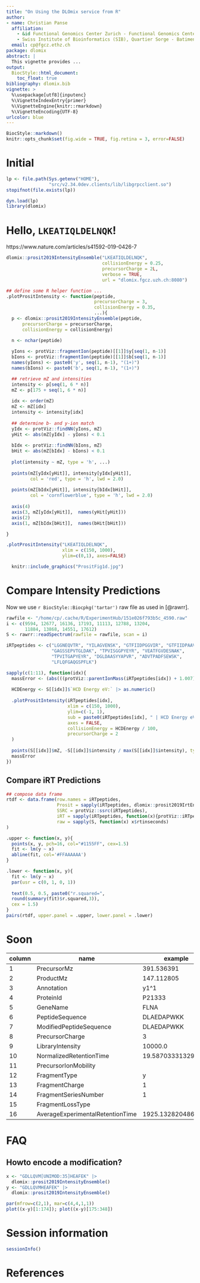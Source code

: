 ```yaml
---
title: "On Using the DLOmix service from R"
author:
- name: Christian Panse
  affiliation:
    - &id Functional Genomics Center Zurich - Functional Genomics Center Zurich (FGCZ) - University of Zurich | ETH Zurich, Winterthurerstrasse 190, CH-8057 Zurich, Switzerland
    - Swiss Institute of Bioinformatics (SIB), Quartier Sorge - Batiment Amphipole, CH-1015 Lausanne, Switzerland
  email: cp@fgcz.ethz.ch
package: dlomix
abstract: |
  This vignette provides ...
output:
  BiocStyle::html_document:
    toc_float: true
bibliography: dlomix.bib
vignette: >
  %\usepackage[utf8]{inputenc}
  %\VignetteIndexEntry{primer}
  %\VignetteEngine{knitr::rmarkdown}
  %\VignetteEncoding{UTF-8}
urlcolor: blue
---
```


```r
BiocStyle::markdown()
knitr::opts_chunk$set(fig.wide = TRUE, fig.retina = 3, error=FALSE)
```


# Initial

```r
lp <- file.path(Sys.getenv("HOME"),
                "src/v2.34.0dev.clients/lib/libgrpcclient.so")
stopifnot(file.exists(lp))

dyn.load(lp)
library(dlomix)
```

# Hello, `LKEATIQLDELNQK`!


https://www.nature.com/articles/s41592-019-0426-7

```r
dlomix::prosit2019IntensityEnsemble("LKEATIQLDELNQK",
                                    collisionEnergy = 0.25,
                                    precursorCharge = 2L,
                                    verbose = TRUE,
                                    url = "dlomix.fgcz.uzh.ch:8080")
```


```r
## define some R helper function ...
.plotPrositIntensity <- function(peptide,
                                 precursorCharge = 3,
                                 collisionEnergy = 0.35,
                                 ...){
  p <- dlomix::prosit2019IntensityEnsemble(peptide,
      precursorCharge = precursorCharge,
      collisionEnergy = collisionEnergy)

  n <- nchar(peptide)
  
  yIons <- protViz::fragmentIon(peptide)[[1]]$y[seq(1, n-1)]
  bIons <- protViz::fragmentIon(peptide)[[1]]$b[seq(1, n-1)]
  names(yIons) <- paste0('y', seq(1, n-1), "(1+)")
  names(bIons) <- paste0('b', seq(1, n-1), "(1+)")

  ## retrieve mZ and intensities 
  intensity <- p[seq(1, 6 * n)]
  mZ <- p[175 + seq(1, 6 * n)]
  
  idx <- order(mZ)
  mZ <- mZ[idx]
  intensity <- intensity[idx]
  
  ## determine b- and y-ion match
  yIdx <- protViz::findNN(yIons, mZ)
  yHit <- abs(mZ[yIdx] - yIons) < 0.1
  
  bIdx <- protViz::findNN(bIons, mZ)
  bHit <- abs(mZ[bIdx] - bIons) < 0.1
  
  plot(intensity ~ mZ, type = 'h', ...)
  
  points(mZ[yIdx[yHit]], intensity[yIdx[yHit]],
         col = 'red', type = 'h', lwd = 2.0)
  
  points(mZ[bIdx[yHit]], intensity[bIdx[bHit]],
         col = 'cornflowerblue', type = 'h', lwd = 2.0)
  
  axis(4)
  axis(3, mZ[yIdx[yHit]],  names(yHit[yHit]))
  axis(2)
  axis(1, mZ[bIdx[bHit]],  names(bHit[bHit]))

} 
```


```r
.plotPrositIntensity("LKEATIQLDELNQK",
                     xlim = c(150, 1000),
                     ylim=c(0,1), axes=FALSE)
```

```r
  knitr::include_graphics("PrositFig1d.jpg")
```


# Compare Intensity Predictions

Now we use `r BiocStyle::Biocpkg('tartar')` raw file as used in [@rawrr].

```r
rawfile <- "/home/cp/.cache/R/ExperimentHub/151e026f793b5c_4590.raw"
i <- c(9594, 12677, 16136, 17193, 11113, 12788, 13204,
       11884, 13868, 14551, 17612)
S <- rawrr::readSpectrum(rawfile = rawfile, scan = i)

iRTpeptides <- c("LGGNEQVTR", "YILAGVENSK", "GTFIIDPGGVIR", "GTFIIDPAAVIR",
                 "GAGSSEPVTGLDAK", "TPVISGGPYEYR", "VEATFGVDESNAK",
                 "TPVITGAPYEYR", "DGLDAASYYAPVR", "ADVTPADFSEWSK",
                 "LFLQFGAQGSPFLK")

sapply(c(1:11), function(idx){
  massError <- (abs(((protViz::parentIonMass(iRTpeptides[idx]) + 1.007)/ 2) - S[[idx]]$pepmass))
  
  HCDEnergy <- S[[idx]]$`HCD Energy eV:` |> as.numeric()
  
  .plotPrositIntensity(iRTpeptides[idx],
                       xlim = c(150, 1000),
                       ylim=c(-1, 1),
                       sub = paste0(iRTpeptides[idx], " | HCD Energy eV:", HCDEnergy),
                       axes = FALSE,
                       collisionEnergy = HCDEnergy / 100,
                       precursorCharge = 2
  )
  
  points(S[[idx]]$mZ, -S[[idx]]$intensity / max(S[[idx]]$intensity), type = 'h')
  massError
})
```


## Compare iRT Predictions

```r
## compose data frame
rtdf <- data.frame(row.names = iRTpeptides,
                   Prosit = sapply(iRTpeptides, dlomix::prosit2019IrtEnsemble),
                   SSRC = protViz::ssrc(iRTpeptides),
                   iRT = sapply(iRTpeptides, function(x){protViz::iRTpeptides$rt[which(x == protViz::iRTpeptides$peptide)]}),
                   raw = sapply(S, function(x) x$rtinseconds)
)

.upper <- function(x, y){
  points(x, y, pch=16, col="#1155FF", cex=1.5)
  fit <- lm(y ~ x)
  abline(fit, col='#FFAAAAAA')
}

.lower <- function(x, y){
  fit <- lm(y ~ x)
  par(usr = c(0, 1, 0, 1))
  
  text(0.5, 0.5, paste0("r.squared=",
  round(summary(fit)$r.squared,3)),
  cex = 1.5)
}
pairs(rtdf, upper.panel = .upper, lower.panel = .lower)
```


# Soon


|  column| name                               | example            |
|--------|------------------------------------|--------------------|
|     1  |  PrecursorMz                       |  391.536391        |
|     2  |  ProductMz                         |  147.112805        |
|     3  |  Annotation                        |  y1^1              |
|     4  |  ProteinId                         |  P21333            |
|     5  |  GeneName                          |  FLNA              |
|     6  |  PeptideSequence                   |  DLAEDAPWKK        |
|     7  |  ModifiedPeptideSequence           |  DLAEDAPWKK        |
|     8  |  PrecursorCharge                   |  3                 |
|     9  |  LibraryIntensity                  |  10000.0           |
|    10  |  NormalizedRetentionTime           |  19.587033313296157|
|    11  |  PrecursorIonMobility              |                    |
|    12  |  FragmentType                      |  y                 |
|    13  |  FragmentCharge                    |  1                 |
|    14  |  FragmentSeriesNumber              |  1                 |
|    15  |  FragmentLossType                  |                    |
|    16  |  AverageExperimentalRetentionTime  |  1925.1328204860667|


# FAQ

## Howto encode a modification?
```r
x <- "GDLLQVM[UNIMOD:35]HEAFEK" |>
  dlomix::prosit2019IntensityEnsemble()
y <- "GDLLQVMHEAFEK" |>
  dlomix::prosit2019IntensityEnsemble()

par(mfrow=c(2,1), mar=c(4,4,1,1))
plot((x-y)[1:174]); plot((x-y)[175:348]) 
```

# Session information {-}

```r
sessionInfo()
```


# References {-}

